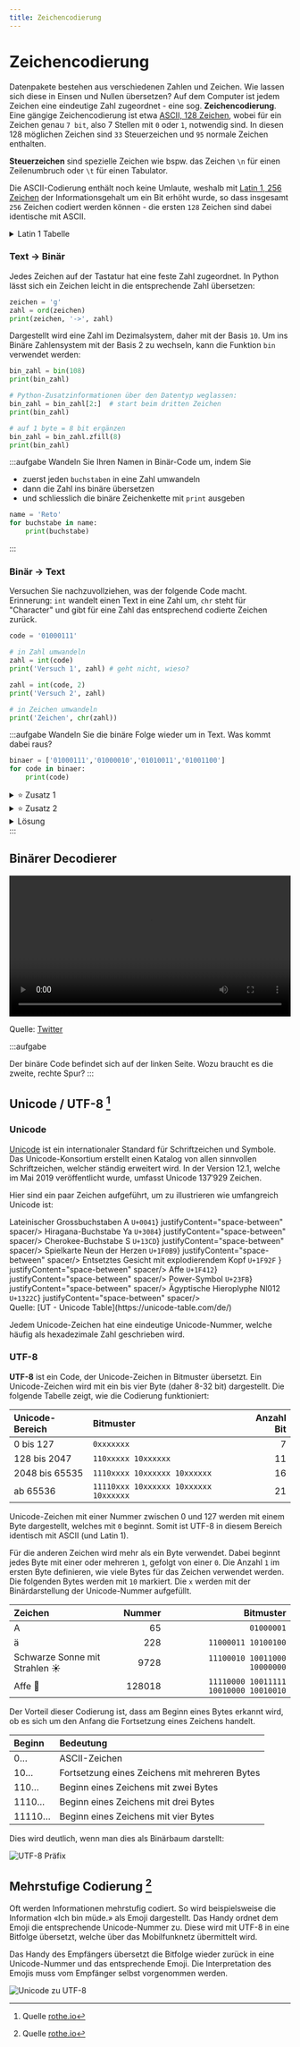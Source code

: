 ```yaml
---
title: Zeichencodierung
---
```



# Zeichencodierung

Datenpakete bestehen aus verschiedenen Zahlen und Zeichen. Wie lassen sich diese in Einsen und Nullen übersetzen? Auf dem Computer ist jedem Zeichen eine eindeutige Zahl zugeordnet - eine sog. **Zeichencodierung**. Eine gängige Zeichencodierung ist etwa [ASCII, 128 Zeichen](https://de.wikipedia.org/wiki/American_Standard_Code_for_Information_Interchange), wobei für ein Zeichen genau `7 bit`, also 7 Stellen mit `0` oder `1`, notwendig sind. In diesen 128 möglichen Zeichen sind `33` Steuerzeichen und `95` normale Zeichen enthalten.

**Steuerzeichen** sind spezielle Zeichen wie bspw. das Zeichen `\n` für einen Zeilenumbruch oder `\t` für einen Tabulator.

Die ASCII-Codierung enthält noch keine Umlaute, weshalb mit [Latin 1, 256 Zeichen](https://de.wikipedia.org/wiki/ISO_8859-1) der Informationsgehalt um ein Bit erhöht wurde, so dass insgesamt `256` Zeichen codiert werden können - die ersten `128` Zeichen sind dabei identische mit ASCII.

<details className="small-table" ><summary>Latin 1 Tabelle</summary>

<AsciiEncoding />

| Zeichen | Zahl | Binär      |
| :------ | :--- | :--------- |
|         | 0    | `00000000` |
|         | 1    | `00000001` |
|         | 2    | `00000010` |
|         | 3    | `00000011` |
|         | 4    | `00000100` |
|         | 5    | `00000101` |
|         | 6    | `00000110` |
|         | 7    | `00000111` |
|         | 8    | `00001000` |
| `\t`    | 9    | `00001001` |
| `\n`    | 10   | `00001010` |
|         | 11   | `00001011` |
|         | 12   | `00001100` |
|         | 13   | `00001101` |
|         | 14   | `00001110` |
|         | 15   | `00001111` |
|         | 16   | `00010000` |
|         | 17   | `00010001` |
|         | 18   | `00010010` |
|         | 19   | `00010011` |
|         | 20   | `00010100` |
|         | 21   | `00010101` |
|         | 22   | `00010110` |
|         | 23   | `00010111` |
|         | 24   | `00011000` |
|         | 25   | `00011001` |
|         | 26   | `00011010` |
|         | 27   | `00011011` |
|         | 28   | `00011100` |
|         | 29   | `00011101` |
|         | 30   | `00011110` |
|         | 31   | `00011111` |
|         | 32   | `00100000` |
| !       | 33   | `00100001` |
| "       | 34   | `00100010` |
| #       | 35   | `00100011` |
| $       | 36   | `00100100` |
| %       | 37   | `00100101` |
| &       | 38   | `00100110` |
| '       | 39   | `00100111` |
| (       | 40   | `00101000` |
| )       | 41   | `00101001` |
| \*      | 42   | `00101010` |
| +       | 43   | `00101011` |
| ,       | 44   | `00101100` |
| -       | 45   | `00101101` |
| .       | 46   | `00101110` |
| /       | 47   | `00101111` |
| 0       | 48   | `00110000` |
| 1       | 49   | `00110001` |
| 2       | 50   | `00110010` |
| 3       | 51   | `00110011` |
| 4       | 52   | `00110100` |
| 5       | 53   | `00110101` |
| 6       | 54   | `00110110` |
| 7       | 55   | `00110111` |
| 8       | 56   | `00111000` |
| 9       | 57   | `00111001` |
| :       | 58   | `00111010` |
| ;       | 59   | `00111011` |
| <       | 60   | `00111100` |
| =       | 61   | `00111101` |
| >       | 62   | `00111110` |
| ?       | 63   | `00111111` |
| @       | 64   | `01000000` |
| A       | 65   | `01000001` |
| B       | 66   | `01000010` |
| C       | 67   | `01000011` |
| D       | 68   | `01000100` |
| E       | 69   | `01000101` |
| F       | 70   | `01000110` |
| G       | 71   | `01000111` |
| H       | 72   | `01001000` |
| I       | 73   | `01001001` |
| J       | 74   | `01001010` |
| K       | 75   | `01001011` |
| L       | 76   | `01001100` |
| M       | 77   | `01001101` |
| N       | 78   | `01001110` |
| O       | 79   | `01001111` |
| P       | 80   | `01010000` |
| Q       | 81   | `01010001` |
| R       | 82   | `01010010` |
| S       | 83   | `01010011` |
| T       | 84   | `01010100` |
| U       | 85   | `01010101` |
| V       | 86   | `01010110` |
| W       | 87   | `01010111` |
| X       | 88   | `01011000` |
| Y       | 89   | `01011001` |
| Z       | 90   | `01011010` |
| [       | 91   | `01011011` |
| \\      | 92   | `01011100` |
| ]       | 93   | `01011101` |
| ^       | 94   | `01011110` |
| \_      | 95   | `01011111` |
| \`      | 96   | `01100000` |
| a       | 97   | `01100001` |
| b       | 98   | `01100010` |
| c       | 99   | `01100011` |
| d       | 100  | `01100100` |
| e       | 101  | `01100101` |
| f       | 102  | `01100110` |
| g       | 103  | `01100111` |
| h       | 104  | `01101000` |
| i       | 105  | `01101001` |
| j       | 106  | `01101010` |
| k       | 107  | `01101011` |
| l       | 108  | `01101100` |
| m       | 109  | `01101101` |
| n       | 110  | `01101110` |
| o       | 111  | `01101111` |
| p       | 112  | `01110000` |
| q       | 113  | `01110001` |
| r       | 114  | `01110010` |
| s       | 115  | `01110011` |
| t       | 116  | `01110100` |
| u       | 117  | `01110101` |
| v       | 118  | `01110110` |
| w       | 119  | `01110111` |
| x       | 120  | `01111000` |
| y       | 121  | `01111001` |
| z       | 122  | `01111010` |
| {       | 123  | `01111011` |
| \|      | 124  | `01111100` |
| }       | 125  | `01111101` |
| ~       | 126  | `01111110` |
|        | 127  | `01111111` |
|         | 128  | `10000000` |
|         | 129  | `10000001` |
|         | 130  | `10000010` |
|         | 131  | `10000011` |
|         | 132  | `10000100` |
|         | 133  | `10000101` |
|         | 134  | `10000110` |
|         | 135  | `10000111` |
|         | 136  | `10001000` |
|         | 137  | `10001001` |
|         | 138  | `10001010` |
|         | 139  | `10001011` |
|         | 140  | `10001100` |
|         | 141  | `10001101` |
|         | 142  | `10001110` |
|         | 143  | `10001111` |
|         | 144  | `10010000` |
|         | 145  | `10010001` |
|         | 146  | `10010010` |
|         | 147  | `10010011` |
|         | 148  | `10010100` |
|         | 149  | `10010101` |
|         | 150  | `10010110` |
|         | 151  | `10010111` |
|         | 152  | `10011000` |
|         | 153  | `10011001` |
|         | 154  | `10011010` |
|         | 155  | `10011011` |
|         | 156  | `10011100` |
|         | 157  | `10011101` |
|         | 158  | `10011110` |
|         | 159  | `10011111` |
|         | 160  | `10100000` |
| ¡       | 161  | `10100001` |
| ¢       | 162  | `10100010` |
| £       | 163  | `10100011` |
| ¤       | 164  | `10100100` |
| ¥       | 165  | `10100101` |
| ¦       | 166  | `10100110` |
| §       | 167  | `10100111` |
| ¨       | 168  | `10101000` |
| ©       | 169  | `10101001` |
| ª       | 170  | `10101010` |
| «       | 171  | `10101011` |
| ¬       | 172  | `10101100` |
|         | 173  | `10101101` |
| ®       | 174  | `10101110` |
| ¯       | 175  | `10101111` |
| °       | 176  | `10110000` |
| ±       | 177  | `10110001` |
| ²       | 178  | `10110010` |
| ³       | 179  | `10110011` |
| ´       | 180  | `10110100` |
| µ       | 181  | `10110101` |
| ¶       | 182  | `10110110` |
| ·       | 183  | `10110111` |
| ¸       | 184  | `10111000` |
| ¹       | 185  | `10111001` |
| º       | 186  | `10111010` |
| »       | 187  | `10111011` |
| ¼       | 188  | `10111100` |
| ½       | 189  | `10111101` |
| ¾       | 190  | `10111110` |
| ¿       | 191  | `10111111` |
| À       | 192  | `11000000` |
| Á       | 193  | `11000001` |
| Â       | 194  | `11000010` |
| Ã       | 195  | `11000011` |
| Ä       | 196  | `11000100` |
| Å       | 197  | `11000101` |
| Æ       | 198  | `11000110` |
| Ç       | 199  | `11000111` |
| È       | 200  | `11001000` |
| É       | 201  | `11001001` |
| Ê       | 202  | `11001010` |
| Ë       | 203  | `11001011` |
| Ì       | 204  | `11001100` |
| Í       | 205  | `11001101` |
| Î       | 206  | `11001110` |
| Ï       | 207  | `11001111` |
| Ð       | 208  | `11010000` |
| Ñ       | 209  | `11010001` |
| Ò       | 210  | `11010010` |
| Ó       | 211  | `11010011` |
| Ô       | 212  | `11010100` |
| Õ       | 213  | `11010101` |
| Ö       | 214  | `11010110` |
| ×       | 215  | `11010111` |
| Ø       | 216  | `11011000` |
| Ù       | 217  | `11011001` |
| Ú       | 218  | `11011010` |
| Û       | 219  | `11011011` |
| Ü       | 220  | `11011100` |
| Ý       | 221  | `11011101` |
| Þ       | 222  | `11011110` |
| ß       | 223  | `11011111` |
| à       | 224  | `11100000` |
| á       | 225  | `11100001` |
| â       | 226  | `11100010` |
| ã       | 227  | `11100011` |
| ä       | 228  | `11100100` |
| å       | 229  | `11100101` |
| æ       | 230  | `11100110` |
| ç       | 231  | `11100111` |
| è       | 232  | `11101000` |
| é       | 233  | `11101001` |
| ê       | 234  | `11101010` |
| ë       | 235  | `11101011` |
| ì       | 236  | `11101100` |
| í       | 237  | `11101101` |
| î       | 238  | `11101110` |
| ï       | 239  | `11101111` |
| ð       | 240  | `11110000` |
| ñ       | 241  | `11110001` |
| ò       | 242  | `11110010` |
| ó       | 243  | `11110011` |
| ô       | 244  | `11110100` |
| õ       | 245  | `11110101` |
| ö       | 246  | `11110110` |
| ÷       | 247  | `11110111` |
| ø       | 248  | `11111000` |
| ù       | 249  | `11111001` |
| ú       | 250  | `11111010` |
| û       | 251  | `11111011` |
| ü       | 252  | `11111100` |
| ý       | 253  | `11111101` |
| þ       | 254  | `11111110` |
| ÿ       | 255  | `11111111` |

</details>

### Text -> Binär

Jedes Zeichen auf der Tastatur hat eine feste Zahl zugeordnet. In Python lässt sich ein Zeichen leicht in die entsprechende Zahl übersetzen:

```py live_py slim
zeichen = 'g'
zahl = ord(zeichen)
print(zeichen, '->', zahl)
```

Dargestellt wird eine Zahl im Dezimalsystem, daher mit der Basis `10`. Um ins Binäre Zahlensystem mit der Basis 2 zu wechseln, kann die Funktion `bin` verwendet werden:

```py live_py slim
bin_zahl = bin(108)
print(bin_zahl)

# Python-Zusatzinformationen über den Datentyp weglassen:
bin_zahl = bin_zahl[2:]  # start beim dritten Zeichen
print(bin_zahl)

# auf 1 byte = 8 bit ergänzen
bin_zahl = bin_zahl.zfill(8)
print(bin_zahl)
```

:::aufgabe
Wandeln Sie Ihren Namen in Binär-Code um, indem Sie

- zuerst jeden `buchstaben` in eine Zahl umwandeln
- dann die Zahl ins binäre übersetzen
- und schliesslich die binäre Zeichenkette mit `print` ausgeben

```py live_py title=bin--name.py
name = 'Reto'
for buchstabe in name:
    print(buchstabe)
```

:::

### Binär -> Text

Versuchen Sie nachzuvollziehen, was der folgende Code macht. Erinnerung: `int` wandelt einen Text in eine Zahl um, `chr` steht für "Character" und gibt für eine Zahl das entsprechend codierte Zeichen zurück.

```py live_py slim
code = '01000111'

# in Zahl umwandeln
zahl = int(code)
print('Versuch 1', zahl) # geht nicht, wieso?

zahl = int(code, 2)
print('Versuch 2', zahl)

# in Zeichen umwandeln
print('Zeichen', chr(zahl))
```

:::aufgabe
Wandeln Sie die binäre Folge wieder um in Text. Was kommt dabei raus?

```py live_py title=name.py
binaer = ['01000111','01000010','01010011','01001100']
for code in binaer:
    print(code)
```

<details><summary>⭐️ Zusatz 1</summary>
Können Sie das übersetzte Wort auch auf einer einzigen Zeile ausgeben?
</details>
<details><summary>⭐️ Zusatz 2</summary>

Die folgende Funktion wandelt eine Text-Kette aus Binär-Zahlen in eine Liste mit Binär-Zahlen von `8bit` länge um. Verwenden Sie diese Funktion, um eine beliebige Zeichenkette in Text umzuwandeln.

```py live_py
def to_8bit(bin_text):
    return [bin_text[i:i + 8] for i in range(0, len(bin_text), 8)]

binaer = to_8bit('01000111010000100101001101001100')
print(binaer)
```

</details>

<details><summary>Lösung</summary>

```py
binaer = ['01000111','01000010','01010011','01001100']
for code in binaer:
    zahl = int(code, 2)
    print(chr(zahl))
```

</details>
:::


## Binärer Decodierer

<video src="images/paper_tape_shapolab.mp4#t=40,70" controls  width="100%" loop></video>

Quelle: [Twitter](https://twitter.com/shapoco/status/1373534314961326092)

:::aufgabe

Der binäre Code befindet sich auf der linken Seite. Wozu braucht es die zweite, rechte Spur? 
:::

## Unicode / UTF-8 [^1]

### Unicode

[Unicode](https://de.wikipedia.org/wiki/Unicode) ist ein internationaler Standard für Schriftzeichen und Symbole. Das Unicode-Konsortium erstellt einen Katalog von allen sinnvollen Schriftzeichen, welcher ständig erweitert wird. In der Version 12.1, welche im Mai 2019 veröffentlicht wurde, umfasst Unicode $137'929$ Zeichen.

Hier sind ein paar Zeichen aufgeführt, um zu illustrieren wie umfangreich Unicode ist:

<div>
<Flex>
    <Card imgSrc={require('./images/unicode-0041.png').default} description={<a href="https://unicode-table.com/de/0041/">Lateinischer Grossbuchstaben A <code>U+0041</code></a>} justifyContent="space-between" spacer/>
    <Card imgSrc={require('./images/unicode-3084.png').default} description={<a href="https://unicode-table.com/de/3084/">Hiragana-Buchstabe Ya <code>U+3084</code></a>} justifyContent="space-between" spacer/>
    <Card imgSrc={require('./images/unicode-13CD.png').default} description={<a href="https://unicode-table.com/de/13CD/">Cherokee-Buchstabe S <code>U+13CD</code></a>} justifyContent="space-between" spacer/>
    <Card imgSrc={require('./images/unicode-1F0B9.png').default} description={<a href="https://unicode-table.com/de/1F0B9/">Spielkarte Neun der Herzen <code>U+1F0B9</code></a>} justifyContent="space-between" spacer/>
</Flex>

<Flex>
    <Card imgSrc={require('./images/unicode-1F92F.png').default} description={<a href="https://unicode-table.com/de/1F92F/">Entsetztes Gesicht mit explodierendem Kopf <code>U+1F92F</code>
</a>} justifyContent="space-between" spacer/>
    <Card imgSrc={require('./images/unicode-1F412.png').default} description={<a href="https://unicode-table.com/de/1F412/">Affe <code>U+1F412</code></a>} justifyContent="space-between" spacer/>
    <Card imgSrc={require('./images/unicode-23FB.png').default} description={<a href="https://unicode-table.com/de/23FB/">Power-Symbol <code>U+23FB</code></a>} justifyContent="space-between" spacer/>
    <Card imgSrc={require('./images/unicode-1322C.png').default} description={<a href="https://unicode-table.com/de/1322C/">Ägyptische Hieroplyphe Nl012 <code>U+1322C</code></a>} justifyContent="space-between" spacer/>
</Flex>
</div>
Quelle: [UT - Unicode Table](https://unicode-table.com/de/)

Jedem Unicode-Zeichen hat eine eindeutige Unicode-Nummer, welche häufig als hexadezimale Zahl geschrieben wird.

### UTF-8

**UTF-8** ist ein Code, der Unicode-Zeichen in Bitmuster übersetzt. Ein Unicode-Zeichen wird mit ein bis vier Byte (daher 8-32 bit) dargestellt. Die folgende Tabelle zeigt, wie die Codierung funktioniert:

| Unicode-Bereich | Bitmuster                             | Anzahl Bit |
| :-------------- | :------------------------------------ | ---------: |
| 0 bis 127       | `0xxxxxxx`                            |          7 |
| 128 bis 2047    | `110xxxxx 10xxxxxx`                   |         11 |
| 2048 bis 65535  | `1110xxxx 10xxxxxx 10xxxxxx`          |         16 |
| ab 65536        | `11110xxx 10xxxxxx 10xxxxxx 10xxxxxx` |         21 |

Unicode-Zeichen mit einer Nummer zwischen 0 und 127 werden mit einem Byte dargestellt, welches mit `0` beginnt. Somit ist UTF-8 in diesem Bereich identisch mit ASCII (und Latin 1).

Für die anderen Zeichen wird mehr als ein Byte verwendet. Dabei beginnt jedes Byte mit einer oder mehreren `1`, gefolgt von einer `0`. Die Anzahl `1` im ersten Byte definieren, wie viele Bytes für das Zeichen verwendet werden. Die folgenden Bytes werden mit `10` markiert. Die `x` werden mit der Binärdarstellung der Unicode-Nummer aufgefüllt.

| Zeichen                       | Nummer |                             Bitmuster |
| :---------------------------- | -----: | ------------------------------------: |
| A                             |     65 |                            `01000001` |
| ä                             |    228 |                   `11000011 10100100` |
| Schwarze Sonne mit Strahlen ☀ |   9728 |          `11100010 10011000 10000000` |
| Affe 🐒                       | 128018 | `11110000 10011111 10010000 10010010` |

Der Vorteil dieser Codierung ist, dass am Beginn eines Bytes erkannt wird, ob es sich um den Anfang die Fortsetzung eines Zeichens handelt.

| Beginn | Bedeutung                                     |
| :----- | :-------------------------------------------- |
| 0…     | ASCII-Zeichen                                 |
| 10…    | Fortsetzung eines Zeichens mit mehreren Bytes |
| 110…   | Beginn eines Zeichens mit zwei Bytes          |
| 1110…  | Beginn eines Zeichens mit drei Bytes          |
| 11110… | Beginn eines Zeichens mit vier Bytes          |

Dies wird deutlich, wenn man dies als Binärbaum darstellt:

![UTF-8 Präfix](images/utf-8-prefix.svg)

## Mehrstufige Codierung [^2]


Oft werden Informationen mehrstufig codiert. So wird beispielsweise die Information «Ich bin müde.» als Emoji dargestellt. Das Handy ordnet dem Emoji die entsprechende Unicode-Nummer zu. Diese wird mit UTF-8 in eine Bitfolge übersetzt, welche über das Mobilfunknetz übermittelt wird.

Das Handy des Empfängers übersetzt die Bitfolge wieder zurück in eine Unicode-Nummer und das entsprechende Emoji. Die Interpretation des Emojis muss vom Empfänger selbst vorgenommen werden.

![Unicode zu UTF-8](images/unicode.svg)

[^1]: Quelle [rothe.io](https://rothe.io/?page=code/3-text/4-unicode/)
[^2]: Quelle [rothe.io](https://rothe.io/?page=code/3-text/5-code/)
